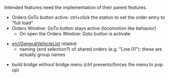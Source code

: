 Intended features need the implementation of their parent features.

* Orders GoTo button active: ctrl+click the station to set the order entry to "full load" {{en/Flyspray|1194}}
* Orders Window: GoTo button stays active (locomotion like behavior)
** On open the Orders Window: Goto button is activate

* [[en//GeneralVehicleList]] related: {{en/Flyspray|1324}}
** naming (and selection?) of shared orders (e.g. "Line 01"): these are actually group names

* build bridge without bridge menu (ctrl prevents/forces the menu to pop up)